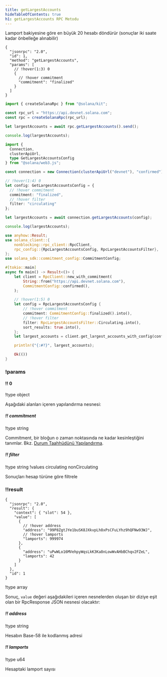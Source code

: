 ```yaml
---
title: getLargestAccounts
hideTableOfContents: true
h1: getLargestAccounts RPC Metodu
---
```


Lamport bakiyesine göre en büyük 20 hesabı döndürür (sonuçlar iki saate kadar
önbelleğe alınabilir)

<APIMethod>

```jsonc !!request curl
{
  "jsonrpc": "2.0",
  "id": 1,
  "method": "getLargestAccounts",
  "params": [
    // !hover(1:3) 0
    {
      // !hover commitment
      "commitment": "finalized"
    }
  ]
}
```

```ts !!request title="Kit"
import { createSolanaRpc } from "@solana/kit";

const rpc_url = "https://api.devnet.solana.com";
const rpc = createSolanaRpc(rpc_url);

let largestAccounts = await rpc.getLargestAccounts().send();

console.log(largestAccounts);
```

```ts !!request title="web3.js"
import {
  Connection,
  clusterApiUrl,
  type GetLargestAccountsConfig
} from "@solana/web3.js";

const connection = new Connection(clusterApiUrl("devnet"), "confirmed");

// !hover(1:4) 0
let config: GetLargestAccountsConfig = {
  // !hover commitment
  commitment: "finalized",
  // !hover filter
  filter: "circulating"
};

let largestAccounts = await connection.getLargestAccounts(config);

console.log(largestAccounts);
```

```rs !!request title="Rust"
use anyhow::Result;
use solana_client::{
    nonblocking::rpc_client::RpcClient,
    rpc_config::{RpcLargestAccountsConfig, RpcLargestAccountsFilter},
};
use solana_sdk::commitment_config::CommitmentConfig;

#[tokio::main]
async fn main() -> Result<()> {
    let client = RpcClient::new_with_commitment(
        String::from("https://api.devnet.solana.com"),
        CommitmentConfig::confirmed(),
    );

    // !hover(1:5) 0
    let config = RpcLargestAccountsConfig {
        // !hover commitment
        commitment: CommitmentConfig::finalized().into(),
        // !hover filter
        filter: RpcLargestAccountsFilter::Circulating.into(),
        sort_results: true.into(),
    };
    let largest_accounts = client.get_largest_accounts_with_config(config).await?;

    println!("{:#?}", largest_accounts);

    Ok(())
}
```

### !params

#### !! 0

!type object

Aşağıdaki alanları içeren yapılandırma nesnesi:

##### !! commitment

!type string

Commitment, bir bloğun o zaman noktasında ne kadar kesinleştiğini tanımlar. Bkz.
[Durum Taahhüdünü Yapılandırma](/docs/rpc#configuring-state-commitment).

##### !! filter

!type string !values circulating nonCirculating

Sonuçları hesap türüne göre filtrele

### !!result

```jsonc !response
{
  "jsonrpc": "2.0",
  "result": {
    "context": { "slot": 54 },
    "value": [
      {
        // !hover address
        "address": "99P8ZgtJYe1buSK8JXkvpLh8xPsCFuLYhz9hQFNw93WJ",
        // !hover lamports
        "lamports": 999974
      },
      {
        "address": "uPwWLo16MVehpyWqsLkK3Ka8nLowWvAHbBChqv2FZeL",
        "lamports": 42
      }
    ]
  },
  "id": 1
}
```

!type array

Sonuç, `value` değeri aşağıdakileri içeren nesnelerden oluşan bir diziye eşit
olan bir RpcResponse JSON nesnesi olacaktır:

##### !! address

!type string

Hesabın Base-58 ile kodlanmış adresi

##### !! lamports

!type u64

Hesaptaki lamport sayısı

</APIMethod>
